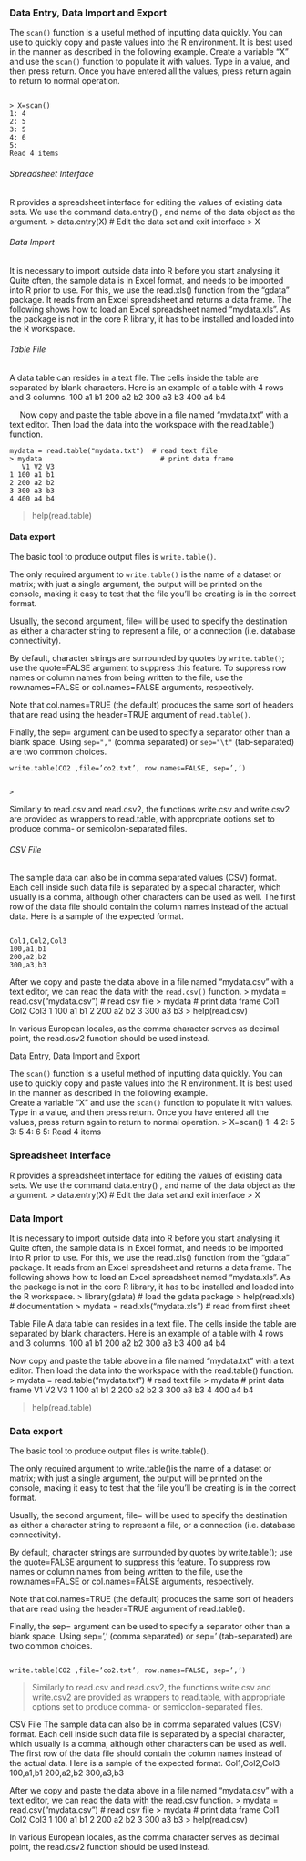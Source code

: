 
       
<h3>Data Entry, Data Import and Export</h3>

The <code>scan()</code> function is a useful method of inputting data quickly. You can use to quickly copy and paste values into the R environment.
It is best used in the manner as described in the following example.  Create a variable “X” and use the <code>scan()</code> function to populate it with values.
Type in a value, and then press return.
Once you have entered all the values, press return again to return to normal operation.
<pre><code>
> X=scan()
1: 4
2: 5
3: 5
4: 6
5: 
Read 4 items
</code></pre>


<h6>Spreadsheet Interface</h6>
R provides a spreadsheet interface for editing the values of existing data sets.
We use the command data.entry() , and name of the data object as the argument.
> data.entry(X) # Edit the data set and exit interface
> X

<h6>Data Import</h6>
It is necessary to import outside data into R before you start analysing it
Quite often, the sample data is in Excel format, and needs to be imported into R prior to use. 
For this, we use the read.xls() function from the “gdata” package. It reads from an Excel spreadsheet and returns a data frame. 
The following shows how to load an Excel spreadsheet named "mydata.xls". As the package is not in the core R library, it has to be installed and loaded into the R workspace.
\begin{verbatim}
> library(gdata)                   # load the gdata package 
> help(read.xls)                   # documentation 
> mydata = read.xls("mydata.xls")  # read from first sheet
\end{verbatim}

<h6>Table File</h6>
 A data table can resides in a text file. The cells inside the table are separated by blank characters. Here is an example of a table with 4 rows and 3 columns.
100   a1   b1 
200   a2   b2 
300   a3   b3 
400   a4   b4 
 
 
Now copy and paste the table above in a file named "mydata.txt" with a text editor. Then load the data into the workspace with the read.table() function.
<pre><code>mydata = read.table("mydata.txt")  # read text file 
> mydata                             # print data frame 
   V1 V2 V3 
1 100 a1 b1 
2 200 a2 b2 
3 300 a3 b3 
4 400 a4 b4 </code></pre>


> help(read.table) 


#### Data export
The basic tool to produce output files is <code>write.table()</code>.
 
The only required argument to <code>write.table()</code> is the name of a dataset or matrix; with just a single argument, the output will be printed on the console, making it easy to test that the file you’ll be creating is in the correct format. 

Usually, the second argument, file= will be used to specify the destination as either a character string to represent a file, or a connection (i.e. database connectivity).

By default, character strings are surrounded by quotes by <code>write.table()</code>; use the quote=FALSE argument to suppress this feature. To suppress row names or column names from being written to the file, use the row.names=FALSE or col.names=FALSE arguments, respectively. 

Note that col.names=TRUE (the default) produces the same sort of headers that are read using the header=TRUE argument of ``read.table()``. 

Finally, the sep= argument can be used to specify a separator other than a blank space. Using ``sep=","`` (comma separated) or ``sep="\t"`` (tab-separated) are two common choices.

<pre><code>write.table(CO2 ,file=’co2.txt’, row.names=FALSE, sep=’,’)


>
</code></pre>

Similarly to read.csv and read.csv2, the functions write.csv and write.csv2 are provided as wrappers to read.table, with appropriate options set to produce comma- or semicolon-separated files. 

<h6>CSV File</h6>
The sample data can also be in comma separated values (CSV) format. Each cell inside such data file is separated by a special character, which usually is a comma, although other characters can be used as well.
The first row of the data file should contain the column names instead of the actual data. Here is a sample of the expected format.

<pre><code>
Col1,Col2,Col3 
100,a1,b1 
200,a2,b2 
300,a3,b3  
</code></pre>


After we copy and paste the data above in a file named "mydata.csv" with a text editor, we can read the data with the ``read.csv()`` function.
> mydata = read.csv("mydata.csv")  # read csv file 
> mydata                           # print data frame 
  Col1 Col2 Col3 
1  100   a1   b1 
2  200   a2   b2 
3  300   a3   b3 
> help(read.csv)

In various European locales, as the comma character serves as decimal point, the read.csv2 function should be used instead.


<!--#################################################################################################################-->
Data Entry, Data Import and Export

The ``scan()`` function is a useful method of inputting data quickly. You can use to quickly copy and paste values into the R environment.
It is best used in the manner as described in the following example.  
Create a variable “X” and use the ``scan()`` function to populate it with values.
Type in a value, and then press return.
Once you have entered all the values, press return again to return to normal operation.
> X=scan()
1: 4
2: 5
3: 5
4: 6
5: 
Read 4 items

### Spreadsheet Interface
R provides a spreadsheet interface for editing the values of existing data sets.
We use the command data.entry() , and name of the data object as the argument.
> data.entry(X) # Edit the data set and exit interface
> X

 

### Data Import
It is necessary to import outside data into R before you start analysing it
Quite often, the sample data is in Excel format, and needs to be imported into R prior to use. For this, we use the read.xls() function from the “gdata” package. It reads from an Excel spreadsheet and returns a data frame. The following shows how to load an Excel spreadsheet named "mydata.xls". As the package is not in the core R library, it has to be installed and loaded into the R workspace.
> library(gdata)                   # load the gdata package 
> help(read.xls)                   # documentation 
> mydata = read.xls("mydata.xls")  # read from first sheet

Table File
 A data table can resides in a text file. The cells inside the table are separated by blank characters. Here is an example of a table with 4 rows and 3 columns.
100   a1   b1 
200   a2   b2 
300   a3   b3 
400   a4   b4 
 
 

Now copy and paste the table above in a file named "mydata.txt" with a text editor. Then load the data into the workspace with the read.table() function.
> mydata = read.table("mydata.txt")  # read text file 
> mydata                             # print data frame 
   V1 V2 V3 
1 100 a1 b1 
2 200 a2 b2 
3 300 a3 b3 
4 400 a4 b4 

> help(read.table) 


### Data export
The basic tool to produce output files is write.table().
 
The only required argument to write.table()is the name of a dataset or matrix; with just a single argument, the output will be printed on the console, making it easy to test that the file you’ll be creating is in the correct format. 

Usually, the second argument, file= will be used to specify the destination as either a character string to represent a file, or a connection (i.e. database connectivity).

By default, character strings are surrounded by quotes by write.table(); use the quote=FALSE argument to suppress this feature. To suppress row names or column names from being written to the file, use the row.names=FALSE or col.names=FALSE arguments, respectively. 

Note that col.names=TRUE (the default) produces the same sort of headers that are read using the header=TRUE argument of read.table(). 

Finally, the sep= argument can be used to specify a separator other than a blank space. Using sep=’,’ (comma separated) or sep=’\t’ (tab-separated) are two common choices.

<pre><code>
write.table(CO2 ,file=’co2.txt’, row.names=FALSE, sep=’,’)
</code></pre>

>
Similarly to read.csv and read.csv2, the functions write.csv and write.csv2 are provided as wrappers to read.table, with appropriate options set to produce comma- or semicolon-separated files. 

CSV File
The sample data can also be in comma separated values (CSV) format. Each cell inside such data file is separated by a special character, which usually is a comma, although other characters can be used as well.
The first row of the data file should contain the column names instead of the actual data. Here is a sample of the expected format.
Col1,Col2,Col3 
100,a1,b1 
200,a2,b2 
300,a3,b3 


After we copy and paste the data above in a file named "mydata.csv" with a text editor, we can read the data with the read.csv function.
> mydata = read.csv("mydata.csv")  # read csv file 
> mydata                           # print data frame 
  Col1 Col2 Col3 
1  100   a1   b1 
2  200   a2   b2 
3  300   a3   b3 
> help(read.csv)

In various European locales, as the comma character serves as decimal point, the read.csv2 function should be used instead.

